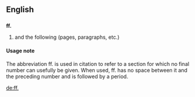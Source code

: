 ==English==
==={{abbreviation}}===
'''ff.'''

#and the following (pages, paragraphs, etc.)

====Usage note====
The abbreviation ff. is used in citation to refer to a section for which no final number can usefully be given. When used, ff. has no space between it and the preceding number and is followed by a period.

[[de:ff.]]